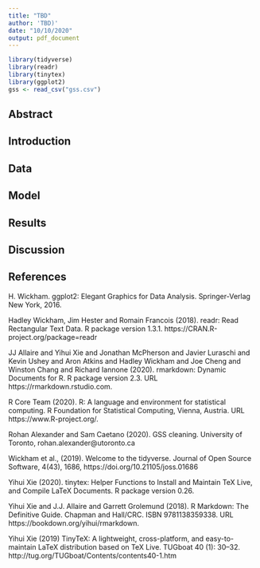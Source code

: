 ```yaml
---
title: "TBD"
author: 'TBD)'
date: "10/10/2020"
output: pdf_document
---
```


```r
library(tidyverse)
library(readr)
library(tinytex)
library(ggplot2)
gss <- read_csv("gss.csv")
```

## Abstract
## Introduction
## Data

## Model
## Results
## Discussion

## References
H. Wickham. ggplot2: Elegant Graphics for Data Analysis. Springer-Verlag New York, 2016.

Hadley Wickham, Jim Hester and Romain Francois (2018). readr: Read Rectangular Text Data. R package version 1.3.1.
  https://CRAN.R-project.org/package=readr

JJ Allaire and Yihui Xie and Jonathan McPherson and Javier Luraschi and Kevin Ushey and Aron Atkins and Hadley
  Wickham and Joe Cheng and Winston Chang and Richard Iannone (2020). rmarkdown: Dynamic Documents for R. R package
  version 2.3. URL https://rmarkdown.rstudio.com.
  
 R Core Team (2020). R: A language and environment for statistical computing. R Foundation for Statistical
  Computing, Vienna, Austria. URL https://www.R-project.org/.
  
Rohan Alexander and Sam Caetano (2020). GSS cleaning. University of Toronto, rohan.alexander@utoronto.ca

Wickham et al., (2019). Welcome to the tidyverse. Journal of Open Source Software, 4(43), 1686,
  https://doi.org/10.21105/joss.01686
  
Yihui Xie (2020). tinytex: Helper Functions to Install and Maintain TeX Live, and Compile LaTeX Documents. R
  package version 0.26.
  
Yihui Xie and J.J. Allaire and Garrett Grolemund (2018). R Markdown: The Definitive Guide. Chapman and Hall/CRC.
  ISBN 9781138359338. URL https://bookdown.org/yihui/rmarkdown.
  
Yihui Xie (2019) TinyTeX: A lightweight, cross-platform, and easy-to-maintain LaTeX distribution based on TeX
  Live. TUGboat 40 (1): 30--32. http://tug.org/TUGboat/Contents/contents40-1.htm

